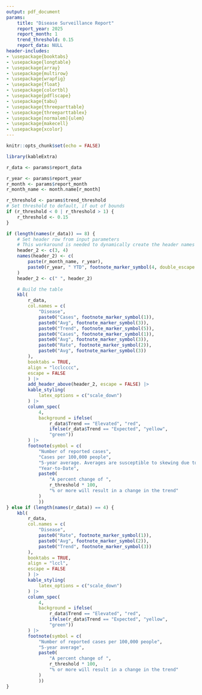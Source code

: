 ```yaml
---
output: pdf_document
params:
    title: "Disease Surveillance Report"
    report_year: 2025
    report_month: 1
    trend_threshold: 0.15
    report_data: NULL
header-includes:
- \usepackage{booktabs}
- \usepackage{longtable}
- \usepackage{array}
- \usepackage{multirow}
- \usepackage{wrapfig}
- \usepackage{float}
- \usepackage{colortbl}
- \usepackage{pdflscape}
- \usepackage{tabu}
- \usepackage{threeparttable}
- \usepackage{threeparttablex}
- \usepackage[normalem]{ulem}
- \usepackage{makecell}
- \usepackage{xcolor}
---
```


<!-- general_report.Rmd is a template R Markdown document used for generating PDF reports of disease statistics -->

```r
knitr::opts_chunk$set(echo = FALSE)
```

```r
library(kableExtra)

r_data <- params$report_data

r_year <- params$report_year
r_month <- params$report_month
r_month_name <- month.name[r_month]

r_threshold <- params$trend_threshold
# Set threshold to default, if out of bounds
if (r_threshold < 0 | r_threshold > 1) {
    r_threshold <- 0.15
}

if (length(names(r_data)) == 8) {
    # Set header row from input parameters
    # This workaround is needed to dynamically create the header names
    header_2 <- c(3, 4)
    names(header_2) <- c(
        paste(r_month_name, r_year),
        paste0(r_year, " YTD", footnote_marker_symbol(4, double_escape = TRUE))
    )
    header_2 <- c(" ", header_2)

    # Build the table
    kbl(
        r_data,
        col.names = c(
            "Disease",
            paste0("Cases", footnote_marker_symbol(1)),
            paste0("Avg", footnote_marker_symbol(3)),
            paste0("Trend", footnote_marker_symbol(5)),
            paste0("Cases", footnote_marker_symbol(1)),
            paste0("Avg", footnote_marker_symbol(3)),
            paste0("Rate", footnote_marker_symbol(2)),
            paste0("Avg", footnote_marker_symbol(3))
        ),
        booktabs = TRUE,
        align = "lcclcccc",
        escape = FALSE
        ) |>
        add_header_above(header_2, escape = FALSE) |>
        kable_styling(
            latex_options = c("scale_down")
        ) |>
        column_spec(
            4,
            background = ifelse(
                r_data$Trend == "Elevated", "red",
                ifelse(r_data$Trend == "Expected", "yellow",
                "green"))
        ) |>
        footnote(symbol = c(
            "Number of reported cases",
            "Cases per 100,000 people",
            "5-year average. Averages are susceptible to skewing due to outbreaks and should be interpreted with care.",
            "Year-to-Date",
            paste0(
                "A percent change of ",
                r_threshold * 100,
                "% or more will result in a change in the trend"
            )
            ))
} else if (length(names(r_data)) == 4) {
    kbl(
        r_data,
        col.names = c(
            "Disease",
            paste0("Rate", footnote_marker_symbol(1)),
            paste0("Avg", footnote_marker_symbol(2)),
            paste0("Trend", footnote_marker_symbol(3))
        ),
        booktabs = TRUE,
        align = "lccl",
        escape = FALSE
        ) |>
        kable_styling(
            latex_options = c("scale_down")
        ) |>
        column_spec(
            4,
            background = ifelse(
                r_data$Trend == "Elevated", "red",
                ifelse(r_data$Trend == "Expected", "yellow",
                "green"))
        ) |>
        footnote(symbol = c(
            "Number of reported cases per 100,000 people",
            "5-year average",
            paste0(
                "A percent change of ",
                r_threshold * 100,
                "% or more will result in a change in the trend"
            )
            ))
}

```
